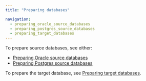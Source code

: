 ```yaml
---
title: "Preparing databases"

navigation:
  - preparing_oracle_source_databases
  - preparing_postgres_source_databases
  - preparing_target_databases
---
```


To prepare source databases, see either:
-  [Preparing Oracle source databases](preparing_oracle_source_databases)
-  [Preparing Postgres source databases](preparing_postgres_source_databases)

To prepare the target database, see [Preparing target databases](preparing_target_databases).

